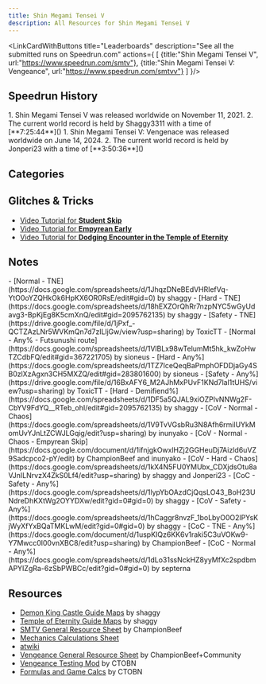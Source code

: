 ```yaml
---
title: Shin Megami Tensei V
description: All Resources for Shin Megami Tensei V
---
```



<DocsHero 
    content="Shin Megami Tensei V is the latest entry in the Shin Megami Tensei series, being the first to be completely set in a semi-open world which encourages to player to explore."
    srcUrl={cover}
    alt="Shin Megami Tensei V Cover"
/>

<LinkCardWithButtons title="Leaderboards" description="See all the submitted runs on Speedrun.com" actions={
    [
        {title:"Shin Megami Tensei V",
        url:"https://www.speedrun.com/smtv"},
        {title:"Shin Megami Tensei V: Vengeance",
        url:"https://www.speedrun.com/smtvv"}
    ]
}/>

## Speedrun History
<Tabs>
    <TabItem label="Original - Hard TNE">
        <Steps>
            1. Shin Megami Tensei V was released worldwide on November 11, 2021.
            2. The current world record is held by Shaggy3311 with a time of [**7:25:44**]()
        </Steps>
    </TabItem>
    <TabItem label="Vengeance - CoV Hard">
        <Steps>
        1. Shin Megami Tensei V: Vengenace was released worldwide on June 14, 2024.
        2. The current world record is held by Jonperi23 with a time of [**3:50:36**]()
        </Steps>
    </TabItem>
</Tabs>

## Categories
<Tabs>
    <TabItem label="SMTV">
        <CardGrid>
            <Card title="True Neutral Ending"></Card>
            <Card title="Any%"></Card>
            <Card title="All Bosses"></Card>
            <Card title="Demifiend%"></Card>
        </CardGrid>
    </TabItem>
    <TabItem label="SMTV:Vengeance">
        <CardGrid>
            <Card title="CoV Any%"></Card>
            <Card title="CoC Any%"></Card>
            <Card title="CoC TNE"></Card>
        </CardGrid>
    </TabItem>
</Tabs>

## Glitches & Tricks
- [Video Tutorial for **Student Skip**](https://www.youtube.com/watch?v=P9axb5forXU)
- [Video Tutorial for **Empyrean Early**](https://www.youtube.com/watch?v=Q2nPlbozqmk)
- [Video Tutorial for **Dodging Encounter in the Temple of Eternity**](https://www.youtube.com/watch?v=Dpf04VdjYXk)

## Notes
<Tabs>
    <TabItem label="SMTV">
        - [Normal - TNE](https://docs.google.com/spreadsheets/d/1JhqzDNeBEdVHRlefVq-YtO0oYZQHkOk6HpKX6OR0RsE/edit#gid=0) by shaggy
        - [Hard - TNE](https://docs.google.com/spreadsheets/d/18hEXZOrQhRr7nzpNYC5wGyUdavg3-BpKjEg8K5cmXnQ/edit#gid=2095762135) by shaggy
        - [Safety - TNE](https://drive.google.com/file/d/1jPxf_-QCTZAzLNr5WVKmQn7d7zlLljGw/view?usp=sharing) by ToxicTT
        - [Normal - Any% - Futsunushi route](https://docs.google.com/spreadsheets/d/1VlBLx98wTelumMt5hk_kwZoHwTZCdbFQ/edit#gid=367221705) by sioneus
        - [Hard - Any%](https://docs.google.com/spreadsheets/d/1TZ7IceQeqBaPmphOFDDjaGy4SB0zlXzAgxn3CH5MXZQ/edit#gid=283801600) by sioneus
        - [Safety - Any%](https://drive.google.com/file/d/16BxAFY6_M2AJhMxPUvF1KNd7lal1tUHS/view?usp=sharing) by ToxicTT
        - [Hard - Demifiend%](https://docs.google.com/spreadsheets/d/1DF5a5QJAL9xiOZPlvNNWg2F-CbYV9FdYQ__RTeb_ohI/edit#gid=2095762135) by shaggy
    </TabItem>
    <TabItem label="SMTV:Vengeance">
        - [CoV - Normal - Chaos](https://docs.google.com/spreadsheets/d/1V9TvVGsbRu3N8Afh6rmilUYkMomUvYJnLtZCWJLGqig/edit?usp=sharing) by inunyako
        - [CoV - Normal - Chaos - Empyrean Skip](https://docs.google.com/document/d/1ifnjgkOwxlHZj2GGHeuDj7Aizld6uVZ9Sadcpco2-pY/edit) by ChampionBeef and inunyako
        - [CoV - Hard - Chaos](https://docs.google.com/spreadsheets/d/1kX4N5FU0YMUbx_CDXjdsOtu8aVJnILNrvzX4ZkS0Lf4/edit?usp=sharing) by shaggy and Jonperi23
        - [CoC - Safety - Any%](https://docs.google.com/spreadsheets/d/1lypYbOAzdCjQqsLO43_BoH23UNdreDhKXtWg2OYYDXw/edit?gid=0#gid=0) by shaggy
        - [CoV - Safety - Any%](https://docs.google.com/spreadsheets/d/1hCaggr8nvzF_1boLbyO0O2lPYsKjWyXfYxBQaTMKLwM/edit?gid=0#gid=0) by shaggy
        - [CoC - TNE - Any%](https://docs.google.com/document/d/1uspKIQz6KK6v1raki5C3uVOKw9-Y7Mwcc0l00vnXBC8/edit?usp=sharing) by ChampionBeef
        - [CoC - Normal - Any%](https://docs.google.com/spreadsheets/d/1dLo31ssNckHZ8yyMfXc2spdbmAPYIZgRa-6zSbPWBCc/edit?gid=0#gid=0) by septerna
    </TabItem>
</Tabs>

## Resources
- [Demon King Castle Guide Maps](https://imgur.com/a/e6wZ2Z5) by shaggy
- [Temple of Eternity Guide Maps](https://imgur.com/a/daACL6e) by shaggy
- [SMTV General Resource Sheet](https://docs.google.com/spreadsheets/d/1WtF2wrwTR1rE5U4BAOTaZlJJmVYUwfBnc_0s_w5G_kg/edit#gid=0) by ChampionBeef
- [Mechanics Calculations Sheet](https://docs.google.com/spreadsheets/d/1d2fNm0p9zGd4zQeop5jGUPFTXd1etNwb_ueGlfD55cE/edit?usp=sharing)
- [atwiki](https://w.atwiki.jp/megaten5/)
- [Vengeance General Resource Sheet](https://docs.google.com/spreadsheets/d/12ANu_OBx_OFmme6AS1W0DEXUAF6dkIg5qZ9CkE-JfiE/edit?usp=sharing) by ChampionBeef+Community
- [Vengeance Testing Mod](https://gamebanana.com/mods/527742) by CTOBN
- [Formulas and Game Calcs](https://steamcommunity.com/sharedfiles/filedetails/?id=3279836265) by CTOBN